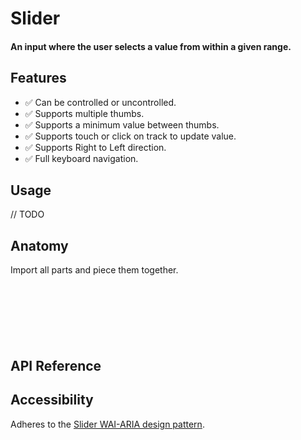 
<Meta title="Primitives/Slider" />

# Slider

#### An input where the user selects a value from within a given range.

<Canvas sourceState="hidden" of={SliderStories.Default} />

## Features

- ✅ Can be controlled or uncontrolled.
- ✅ Supports multiple thumbs.
- ✅ Supports a minimum value between thumbs.
- ✅ Supports touch or click on track to update value.
- ✅ Supports Right to Left direction.
- ✅ Full keyboard navigation.

## Usage

// TODO

## Anatomy

Import all parts and piece them together.


```html
<rdx-slider>
    <rdx-slider-track >
        <rdx-slider-range />
    </rdx-slider-track>
    <rdx-slider-thumb />
</rdx-slider>
```

## API Reference

<ArgTypes of={RdxSliderRootComponent} />

## Accessibility
Adheres to the [Slider WAI-ARIA design pattern](https://www.w3.org/WAI/ARIA/apg/patterns/slider-multithumb).

